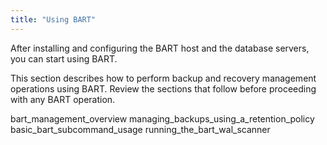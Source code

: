 ```yaml
---
title: "Using BART"
---
```


<div id="using_bart" class="registered_link"></div>


After installing and configuring the BART host and the database servers, you can start using BART.

This section describes how to perform backup and recovery management operations using BART. Review the sections that follow before proceeding with any BART operation.

<div class="toctree" maxdepth="3">

bart\_management\_overview managing\_backups\_using\_a\_retention\_policy basic\_bart\_subcommand\_usage running\_the\_bart\_wal\_scanner

</div>
